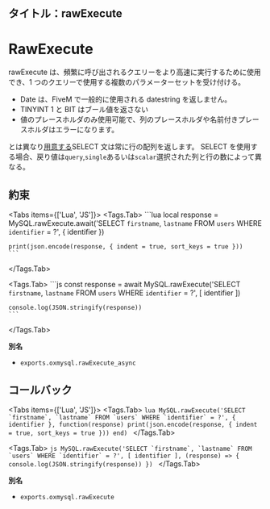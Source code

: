 ## タイトル：rawExecute


# RawExecute

rawExecute は、頻繁に呼び出されるクエリーをより高速に実行するために使用でき、1 つのクエリーで使用する複数のパラメーターセットを受け付ける。

- Date は、FiveM で一般的に使用される datestring を返しません。
- TINYINT 1 と BIT はブール値を返さない
- 値のプレースホルダのみ使用可能で、列のプレースホルダや名前付きプレースホルダはエラーになります。

とは異なり[用意する](./prepare)SELECT 文は常に行の配列を返します。
SELECT を使用する場合、戻り値は`query`,`single`あるいは`scalar`選択された列と行の数によって異なる。

## 約束

<Tabs items={['Lua', 'JS']}>
  <Tags.Tab>
    ```lua
    local response = MySQL.rawExecute.await('SELECT `firstname`, `lastname` FROM `users` WHERE `identifier` = ?', {
        identifier
    })

    print(json.encode(response, { indent = true, sort_keys = true }))
    ```

  </Tags.Tab>

  <Tags.Tab>
    ```js
    const response = await MySQL.rawExecute('SELECT `firstname`, `lastname` FROM `users` WHERE `identifier` = ?', [
      identifier
    ])

    console.log(JSON.stringify(response))
    ```

  </Tags.Tab>
</Tabs>

**別名**

- `exports.oxmysql.rawExecute_async`

## コールバック

<Tabs items={['Lua', 'JS']}>
  <Tags.Tab>
    ```lua
    MySQL.rawExecute('SELECT `firstname`, `lastname` FROM `users` WHERE `identifier` = ?', {
        identifier
    }, function(response)
        print(json.encode(response, { indent = true, sort_keys = true }))
    end)
    ```
  </Tags.Tab>

  <Tags.Tab>
    ```js
    MySQL.rawExecute('SELECT `firstname`, `lastname` FROM `users` WHERE `identifier` = ?', [
      identifier
    ], (response) => {
      console.log(JSON.stringify(response))
    })
    ```
  </Tags.Tab>
</Tabs>

**別名**

- `exports.oxmysql.rawExecute`
